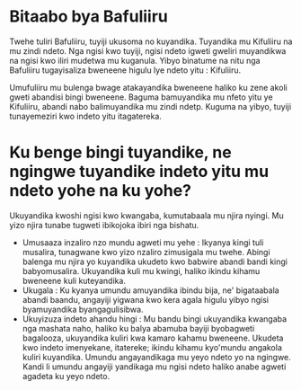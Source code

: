 # Bitaabo bya Bafuliiru

Twehe tuliri Bafuliiru, tuyiji ukusoma no kuyandika. Tuyandika mu Kifuliiru na mu zindi ndeto.
Nga ngisi kwo tuyiji, ngisi ndeto igweti gweliri muyandikwa na ngisi kwo iliri mudetwa mu kuganula. Yibyo binatume na nitu nga Bafuliiru tugayisaliza bweneene higulu lye ndeto yitu : Kifuliiru.

Umufuliiru mu bulenga bwage atakayandika bweneene haliko ku zene akoli gweti abandisi bingi bweneene. Baguma bamuyandika mu nfeto yitu ye Kifuliiru, abandi nabo balimuyandika mu zindi ndetp. Kuguma na yibyo, tuyiji tunayemeziri kwo indeto yitu itagatereka.

# Ku benge bingi tuyandike, ne ngingwe tuyandike indeto yitu mu ndeto yohe na ku yohe?

Ukuyandika kwoshi ngisi kwo kwangaba, kumutabaala mu njira nyingi. Mu yizo njira tunabe tugweti ibikojoka ibiri nga bishatu.
 
  - Umusaaza inzaliro nzo mundu agweti mu yehe : Ikyanya kingi tuli musalira, tunagwane kwo yizo nzaliro zimusigala mu twehe. Abingi balenga mu njira yo kuyandika ukudeto kwo babwire abandi bandi kingi babyomusalira. Ukuyandika kuli mu kwingi, haliko ikindu kihamu bweneene kuli kuteyandika.
  - Ukugala : Ku kyanya umundu amuyandika ibindu bija, ne' bigataabala abandi baandu, angayiji yigwana kwo kera agala higulu yibyo ngisi byamuyandika byangagulisibwa.
  - Ukuyizuza indeto ahandu hingi : Mu bandu bingi ukuyandika kwangaba nga mashata naho, haliko  ku balya abamuba bayiji byobagweti bagalooza, ukuyandika kuliri kwa kamaro kahamu bweneene. Ukudeta kwo indeto imenyekane, itatereke; ikindu kihamu kyo'mundu angakola kuliri kuyandika. Umundu angayandikaga mu yeyo ndeto yo na ngingwe. Kandi li umundu angayiji yandikaga mu ngisi ndeto haliko anabe agweti agadeta ku yeyo ndeto.
   
